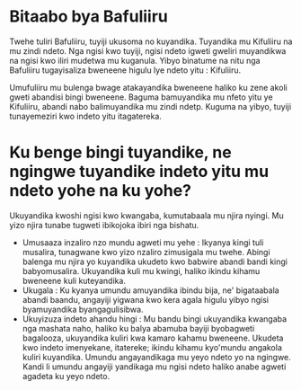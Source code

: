 # Bitaabo bya Bafuliiru

Twehe tuliri Bafuliiru, tuyiji ukusoma no kuyandika. Tuyandika mu Kifuliiru na mu zindi ndeto.
Nga ngisi kwo tuyiji, ngisi ndeto igweti gweliri muyandikwa na ngisi kwo iliri mudetwa mu kuganula. Yibyo binatume na nitu nga Bafuliiru tugayisaliza bweneene higulu lye ndeto yitu : Kifuliiru.

Umufuliiru mu bulenga bwage atakayandika bweneene haliko ku zene akoli gweti abandisi bingi bweneene. Baguma bamuyandika mu nfeto yitu ye Kifuliiru, abandi nabo balimuyandika mu zindi ndetp. Kuguma na yibyo, tuyiji tunayemeziri kwo indeto yitu itagatereka.

# Ku benge bingi tuyandike, ne ngingwe tuyandike indeto yitu mu ndeto yohe na ku yohe?

Ukuyandika kwoshi ngisi kwo kwangaba, kumutabaala mu njira nyingi. Mu yizo njira tunabe tugweti ibikojoka ibiri nga bishatu.
 
  - Umusaaza inzaliro nzo mundu agweti mu yehe : Ikyanya kingi tuli musalira, tunagwane kwo yizo nzaliro zimusigala mu twehe. Abingi balenga mu njira yo kuyandika ukudeto kwo babwire abandi bandi kingi babyomusalira. Ukuyandika kuli mu kwingi, haliko ikindu kihamu bweneene kuli kuteyandika.
  - Ukugala : Ku kyanya umundu amuyandika ibindu bija, ne' bigataabala abandi baandu, angayiji yigwana kwo kera agala higulu yibyo ngisi byamuyandika byangagulisibwa.
  - Ukuyizuza indeto ahandu hingi : Mu bandu bingi ukuyandika kwangaba nga mashata naho, haliko  ku balya abamuba bayiji byobagweti bagalooza, ukuyandika kuliri kwa kamaro kahamu bweneene. Ukudeta kwo indeto imenyekane, itatereke; ikindu kihamu kyo'mundu angakola kuliri kuyandika. Umundu angayandikaga mu yeyo ndeto yo na ngingwe. Kandi li umundu angayiji yandikaga mu ngisi ndeto haliko anabe agweti agadeta ku yeyo ndeto.
   
